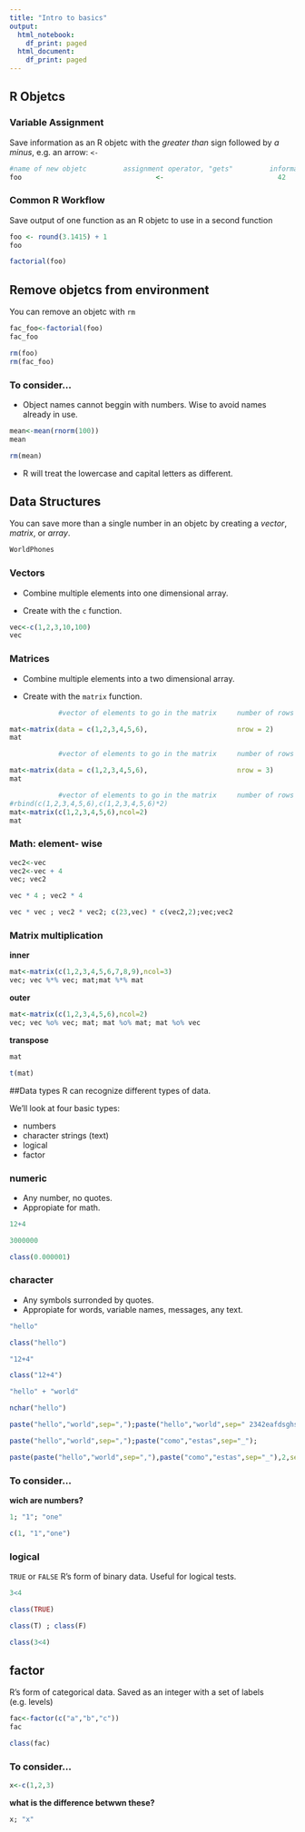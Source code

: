 ```yaml
---
title: "Intro to basics"
output:
  html_notebook:
    df_print: paged
  html_document:
    df_print: paged
---
```


## R Objetcs

### Variable Assignment
Save information as an R objetc with the *greater than* sign followed by *a minus*, e.g. an arrow: `<-`
```r
#name of new objetc         assignment operator, "gets"         information to store in the objetc
foo                                 <-                            42
```

### Common R Workflow
Save output of one function as an R objetc to use in a second function
```r
foo <- round(3.1415) + 1
foo
```

```r
factorial(foo)
```

## Remove objetcs from environment
You can remove an objetc with `rm`
```r
fac_foo<-factorial(foo)
fac_foo
```

```r
rm(foo)
rm(fac_foo)
```

### To consider...

- Object names cannot beggin with numbers. Wise to avoid names already in use.

```r
mean<-mean(rnorm(100))
mean
```
```r
rm(mean)
```

- R will treat the lowercase and capital letters as different.


## Data Structures

You can save more than a single number in an objetc by creating a *vector*, *matrix*, or *array*.

```r
WorldPhones
```


### Vectors

- Combine multiple elements into one dimensional array.

- Create with the `c` function.
```r
vec<-c(1,2,3,10,100)
vec
```

### Matrices

- Combine multiple elements into a two dimensional array.

- Create with the `matrix` function.
```r
            #vector of elements to go in the matrix     number of rows for matrix

mat<-matrix(data = c(1,2,3,4,5,6),                      nrow = 2)
mat
```

```r
            #vector of elements to go in the matrix     number of rows for matrix

mat<-matrix(data = c(1,2,3,4,5,6),                      nrow = 3)
mat
```


```r
            #vector of elements to go in the matrix     number of rows for matrix
#rbind(c(1,2,3,4,5,6),c(1,2,3,4,5,6)*2)
mat<-matrix(c(1,2,3,4,5,6),ncol=2)
mat
```

### Math: element- wise
```r
vec2<-vec
vec2<-vec + 4
vec; vec2
```

```r
vec * 4 ; vec2 * 4
```

```r
vec * vec ; vec2 * vec2; c(23,vec) * c(vec2,2);vec;vec2
```

### Matrix multiplication

**inner**
```r
mat<-matrix(c(1,2,3,4,5,6,7,8,9),ncol=3)
vec; vec %*% vec; mat;mat %*% mat
```

**outer**
```r

mat<-matrix(c(1,2,3,4,5,6),ncol=2)
vec; vec %o% vec; mat; mat %o% mat; mat %o% vec
```

**transpose**
```r
mat
```

```r
t(mat)
```

##Data types
R can recognize different types of data.

We'll look at four basic types:

- numbers
- character strings (text)
- logical
- factor


### numeric
- Any number, no quotes. 
- Appropiate for math.

```r
12+4
```

```r
3000000
```

```r
class(0.000001)
```

### character

- Any symbols surronded by quotes.
- Appropiate for words, variable names, messages, any text.

```r
"hello"
```

```r
class("hello")
```


```r
"12+4"
```

```r
class("12+4")
```

```r
"hello" + "world"
```

```r
nchar("hello")
```

```r
paste("hello","world",sep=",");paste("hello","world",sep=" 2342eafdsghsIJGBJmdxfghvb ")
```


```r
paste("hello","world",sep=",");paste("como","estas",sep="_");

paste(paste("hello","world",sep=","),paste("como","estas",sep="_"),2,sep="::"); paste(paste("hello","world",sep=","),paste("como","estas",sep="_"),"2",sep="::"); paste("hola","sin","espacios",sep="");paste0("hola","sin","espacios")
```

### To consider...
**wich are numbers?**

```r
1; "1"; "one"
```
```r
c(1, "1","one")
```
### logical
`TRUE` or `FALSE`
R's form of binary data. Useful for logical tests.

```r
3<4
```

```r
class(TRUE)
```

```r
class(T) ; class(F)
```

```r
class(3<4)
```

## factor
R's form of categorical data. Saved as an integer with a set of labels (e.g. levels)
```r
fac<-factor(c("a","b","c"))
fac
```
```r
class(fac)
```

### To consider...
```r
x<-c(1,2,3)
```

**what is the difference betwwn these?**
```r
x; "x"
```
